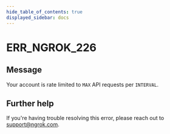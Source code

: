 ```yaml
---
hide_table_of_contents: true
displayed_sidebar: docs
---
```



# ERR_NGROK_226

## Message

Your account is rate limited to `MAX` API requests per `INTERVAL`.

<ErrorDetails error="err_ngrok_226" />

## Further help

If you're having trouble resolving this error, please reach out to [support@ngrok.com](mailto:support@ngrok.com?subject=Help%20with%20ERR_NGROK_226).
